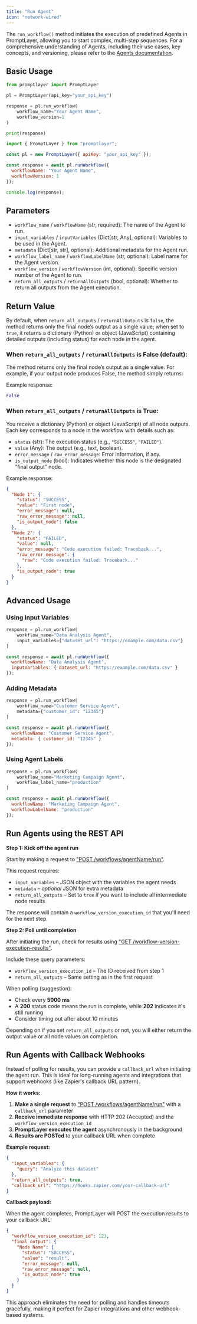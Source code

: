 ```yaml
---
title: "Run Agent"
icon: "network-wired"
---
```


The `run_workflow()` method initiates the execution of predefined Agents in PromptLayer, allowing you to start complex, multi-step sequences. For a comprehensive understanding of Agents, including their use cases, key concepts, and versioning, please refer to the [Agents documentation](/why-promptlayer/agents).

## Basic Usage

<CodeGroup>

```python Python
from promptlayer import PromptLayer

pl = PromptLayer(api_key="your_api_key")

response = pl.run_workflow(
    workflow_name="Your Agent Name",
    workflow_version=1
)

print(response)
```

```js JavaScript
import { PromptLayer } from "promptlayer";

const pl = new PromptLayer({ apiKey: "your_api_key" });

const response = await pl.runWorkflow({
  workflowName: "Your Agent Name",
  workflowVersion: 1
});

console.log(response);
```

</CodeGroup>

## Parameters

- `workflow_name` / `workflowName` (str, required): The name of the Agent to run.
- `input_variables` / `inputVariables` (Dict[str, Any], optional): Variables to be used in the Agent.
- `metadata` (Dict[str, str], optional): Additional metadata for the Agent run.
- `workflow_label_name` / `workflowLabelName` (str, optional): Label name for the Agent version.
- `workflow_version` / `workflowVersion` (int, optional): Specific version number of the Agent to run.
- `return_all_outputs` / `returnAllOutputs` (bool, optional): Whether to return all outputs from the Agent execution.

## Return Value

By default, when `return_all_outputs` / `returnAllOutputs` is `false`, the method returns only the final node’s output as a single value; when set to `true`, it returns a dictionary (Python) or object (JavaScript) containing detailed outputs (including status) for each node in the agent.

### When `return_all_outputs` / `returnAllOutputs` is False (default):

The method returns only the final node’s output as a single value. For example, if your output node produces False, the method simply returns:

Example response:
```python
False
```

### When `return_all_outputs` / `returnAllOutputs` is True:

You receive a dictionary (Python) or object (JavaScript) of all node outputs. Each key corresponds to a node in the workflow with details such as:
- `status` (str): The execution status (e.g., ``"SUCCESS"``, ``"FAILED"``).
- `value` (Any): The output (e.g., text, boolean).
- `error_message` / `raw_error_message`: Error information, if any.
- `is_output_node` (bool): Indicates whether this node is the designated “final output” node.

Example response:
```json
{
  "Node 1": {
    "status": "SUCCESS",
    "value": "First node",
    "error_message": null,
    "raw_error_message": null,
    "is_output_node": false
  },
  "Node 2": {
    "status": "FAILED",
    "value": null,
    "error_message": "Code execution failed: Traceback...",
    "raw_error_message": {
      "raw": "Code execution failed: Traceback..."
    },
    "is_output_node": true
  }
}
```

## Advanced Usage

### Using Input Variables

<CodeGroup>

```python Python
response = pl.run_workflow(
    workflow_name="Data Analysis Agent",
    input_variables={"dataset_url": "https://example.com/data.csv"}
)
```

```js JavaScript
const response = await pl.runWorkflow({
  workflowName: "Data Analysis Agent",
  inputVariables: { dataset_url: "https://example.com/data.csv" }
});
```

</CodeGroup>

### Adding Metadata

<CodeGroup>

```python Python
response = pl.run_workflow(
    workflow_name="Customer Service Agent",
    metadata={"customer_id": "12345"}
)
```

```js JavaScript
const response = await pl.runWorkflow({
  workflowName: "Customer Service Agent",
  metadata: { customer_id: "12345" }
});
```

</CodeGroup>

### Using Agent Labels

<CodeGroup>

```python Python
response = pl.run_workflow(
    workflow_name="Marketing Campaign Agent",
    workflow_label_name="production"
)
```

```js JavaScript
const response = await pl.runWorkflow({
  workflowName: "Marketing Campaign Agent",
  workflowLabelName: "production"
});
```

</CodeGroup>

## Run Agents using the REST API

**Step 1: Kick off the agent run**

Start by making a request to ["POST /workflows/agentName/run"](/reference/run-workflow).

This request requires:
- `input_variables` – JSON object with the variables the agent needs
- `metadata` – *optional* JSON for extra metadata
- `return_all_outputs` – Set to `true` if you want to include all intermediate node results

The response will contain a `workflow_version_execution_id` that you'll need for the next step.


**Step 2: Poll until completion**

After initiating the run, check for results using ["GET /workflow-version-execution-results"](http://localhost:3000/reference/workflow-version-execution-results).

Include these query parameters:
- `workflow_version_execution_id` – The ID received from step 1
- `return_all_outputs` – Same setting as in the first request

When polling (suggestion):
- Check every **5000 ms**
- A **200** status code means the run is complete, while **202** indicates it's still running
- Consider timing out after about 10 minutes

Depending on if you set `return_all_outputs` or not, you will either return the output value or all node values on completion.

## Run Agents with Callback Webhooks

Instead of polling for results, you can provide a `callback_url` when initiating the agent run. This is ideal for long-running agents and integrations that support webhooks (like Zapier's callback URL pattern).

**How it works:**

1. **Make a single request** to ["POST /workflows/agentName/run"](/reference/run-workflow) with a `callback_url` parameter
2. **Receive immediate response** with HTTP 202 (Accepted) and the `workflow_version_execution_id`
3. **PromptLayer executes the agent** asynchronously in the background
4. **Results are POSTed** to your callback URL when complete

**Example request:**
```json
{
  "input_variables": {
    "query": "Analyze this dataset"
  },
  "return_all_outputs": true,
  "callback_url": "https://hooks.zapier.com/your-callback-url"
}
```

**Callback payload:**

When the agent completes, PromptLayer will POST the execution results to your callback URL:

```json
{
  "workflow_version_execution_id": 123,
  "final_output": {
    "Node Name": {
      "status": "SUCCESS",
      "value": "result",
      "error_message": null,
      "raw_error_message": null,
      "is_output_node": true
    }
  }
}
```

This approach eliminates the need for polling and handles timeouts gracefully, making it perfect for Zapier integrations and other webhook-based systems. 
